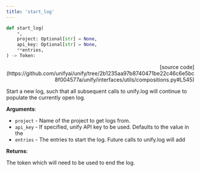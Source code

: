 ```yaml
---
title: 'start_log'
---
```


```python
def start_log(
    *,
    project: Optional[str] = None,
    api_key: Optional[str] = None,
    **entries,
) -> Token:
```

<p align="right">[source code](https://github.com/unifyai/unify/tree/2b1235aa97b8740471be22c46c6e5bc8f004577a/unify/interfaces/utils/compositions.py#L545)</p>

Start a new log, such that all subsequent calls to unify.log will continue to
populate the currently open log.

**Arguments**:

- `project` - Name of the project to get logs from.
- `api_key` - If specified, unify API key to be used. Defaults to the value in the
- `entries` - The entries to start the log. Future calls to unify.log will add



**Returns**:

The token which will need to be used to end the log.
